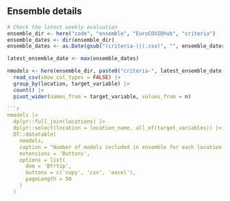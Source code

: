 ## Ensemble details

<!--- Number of models included in the ensemble for each country and target --->
```r
# Check the latest weekly evaluation
ensemble_dir <- here("code", "ensemble", "EuroCOVIDhub", "criteria")
ensemble_dates <- dir(ensemble_dir)
ensemble_dates <- as.Date(gsub("(criteria-)|(.csv)", "", ensemble_dates))

latest_ensemble_date <- max(ensemble_dates)

nmodels <- here(ensemble_dir, paste0("criteria-", latest_ensemble_date, ".csv")) |>
  read_csv(show_col_types = FALSE) |>
  group_by(location, target_variable) |> 
  count() |> 
  pivot_wider(names_from = target_variable, values_from = n) 

```r
nmodels |> 
  dplyr::full_join(locations) |> 
  dplyr::select(location = location_name, all_of(target_variables)) |>
  DT::datatable(
    nmodels, 
    caption = "Number of models included in ensemble for each location and target",
    extensions = 'Buttons',
    options = list(
      dom = 'Bfrtip',
      buttons = c('copy', 'csv', 'excel'),
      pageLength = 50
    )
  )
```
